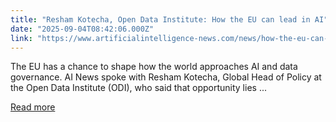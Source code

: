 ```yaml
---
title: "Resham Kotecha, Open Data Institute: How the EU can lead in AI"
date: "2025-09-04T08:42:06.000Z"
link: "https://www.artificialintelligence-news.com/news/how-the-eu-can-lead-in-ai/"
---
```


The EU has a chance to shape how the world approaches AI and data governance. AI News spoke with Resham Kotecha, Global Head of Policy at the Open Data Institute (ODI), who said that opportunity lies ...

[Read more](https://www.artificialintelligence-news.com/news/how-the-eu-can-lead-in-ai/)
